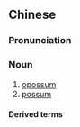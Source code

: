 {{also|负鼠}}
==Chinese==
{{zh-forms|s=负鼠}}

===Pronunciation===
{{zh-pron
|m=fùshǔ
|c=fu6 syu2
|cat=n
}}

===Noun===
{{zh-noun}}

# [[opossum]]
# [[possum]]

====Derived terms====
{{zh-der|刷尾負鼠}}

{{zh-cat|Marsupials}}